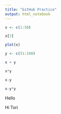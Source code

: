 ```yaml
---
title: "GitHub Practice"
output: html_notebook
---
```


```r
x <- c(1:50)

x[3]

plot(x)

y <- c(51:100)

x + y 

x*y

x-y

x-y*y
```

Hello

Hi Tori
